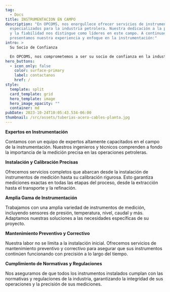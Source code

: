 ```yaml
---
tag:
  - Docs
title: INSTRUMENTACION EN CAMPO
description: "En OPCOMS, nos enorgullece ofrecer servicios de instrumentación
  especializados para la industria petrolera. Nuestra dedicación a la precisión
  y la fiabilidad nos distingue como líderes en este campo. A continuación,
  presentamos nuestra experiencia y enfoque en la instrumentación:"
intro: >
  Su Socio de Confianza

  En OPCOMS, nos comprometemos a ser su socio de confianza en la industria petrolera. Nuestra instrumentación de alta calidad es fundamental para la optimización de sus procesos y la toma de decisiones informadas.
hero_buttons:
  - icon_only: false
    color: surface-primary
    label: contactanos
    href: /
style:
  template: split
  card_template: grid
  hero_template: image
  hero_image_opacity: ""
  container: md
pubDate: 2023-10-24T10:05:43.534-06:00
thumbnail: /src/assets/tuberias-acero-cables-planta.jpg
---
```

**Expertos en Instrumentación**

Contamos con un equipo de expertos altamente capacitados en el campo de la instrumentación. Nuestros ingenieros y técnicos comprenden a fondo la importancia de la medición precisa en las operaciones petroleras.

**Instalación y Calibración Precisas**

Ofrecemos servicios completos que abarcan desde la instalación de instrumentos de medición hasta su calibración rigurosa. Esto garantiza mediciones exactas en todas las etapas del proceso, desde la extracción hasta el transporte y la refinación.

**Amplia Gama de Instrumentación**

Trabajamos con una amplia variedad de instrumentos de medición, incluyendo sensores de presión, temperatura, nivel, caudal y más. Adaptamos nuestras soluciones a las necesidades específicas de su proyecto.

**Mantenimiento Preventivo y Correctivo**

Nuestra labor no se limita a la instalación inicial. Ofrecemos servicios de mantenimiento preventivo y correctivo para asegurar que sus instrumentos continúen funcionando con precisión a lo largo del tiempo.

**Cumplimiento de Normativas y Regulaciones**

Nos aseguramos de que todos los instrumentos instalados cumplan con las normativas y regulaciones de la industria, garantizando la integridad de sus operaciones y la precisión de sus mediciones.




